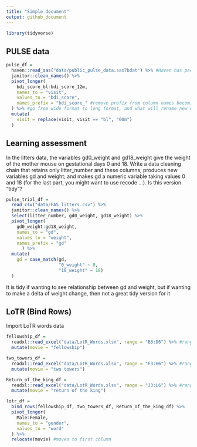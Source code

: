 ```yaml
---
title: "Simple document"
output: github_document
---
```


```r
library(tidyverse)
```

## PULSE data

```r
pulse_df =
  haven::read_sas("data/public_pulse_data.sas7bdat") %>% #Haven has package for reading in packages of alternative formats
  janitor::clean_names() %>%
  pivot_longer(
    bdi_score_bl:bdi_score_12m,
    names_to = "visit",
    values_to = "bdi_score",
    names_prefix = "bdi_score_" #remove prefix from column names becoming values
  ) %>% #go from wide format to long format, and what will rename new ones
  mutate(
    visit = replace(visit, visit == "bl", "00m")
  )

```


## Learning assessment

In the litters data, the variables gd0_weight and gd18_weight give the weight of the mother mouse on gestational days 0 and 18. Write a data cleaning chain that retains only litter_number and these columns; produces new variables gd and weight; and makes gd a numeric variable taking values 0 and 18 (for the last part, you might want to use recode …). Is this version “tidy”?

```r
pulse_trial_df =
  read_csv("data/FAS_litters.csv") %>%
  janitor::clean_names() %>%
  select(litter_number, gd0_weight, gd18_weight) %>%
  pivot_longer(
    gd0_weight:gd18_weight,
    names_to = "gd",
    values_to = "weight",
    names_prefix = "gd"
      ) %>%
  mutate(
    gd = case_match(gd, 
                    "0_weight" ~ 0,
                    "18_weight" ~ 18)
  )
```

It is tidy if wanting to see relationship between gd and weight, but if wanting to make a delta of weight change, then not a great tidy version for it


## LoTR (Bind Rows)

Import LoTR words data

```r
fellowship_df =
  readxl::read_excel("data/LotR_Words.xlsx", range = "B3:D6") %>% #range function is to tell which cells you want to read using Excel notation
  mutate(movie = "fellowship")

two_towers_df =
  readxl::read_excel("data/LotR_Words.xlsx", range = "F3:H6") %>% #range function is to tell which cells you want to read using Excel notation
  mutate(movie = "two towers")

Return_of_the_king_df =
  readxl::read_excel("data/LotR_Words.xlsx", range = "J3:L6") %>% #range function is to tell which cells you want to read using Excel notation
  mutate(movie = "return of the king")

lotr_df = 
  bind_rows(fellowship_df, two_towers_df, Return_of_the_king_df) %>%
  pivot_longer(
    Male:Female,
    names_to = "gender",
    values_to = "word"
  ) %>%
  relocate(movie) #moves to first column

```


